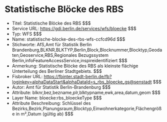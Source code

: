 # Statistische Blöcke des RBS
- Titel: Statistische Blöcke des RBS $$$
- Service URL: https://gdi.berlin.de/services/wfs/bloecke $$$
- Typ: WFS $$$
- Name: statistische-blocke-des-rbs-wfs-ccfcd96d $$$
- Stichworte: AfS,Amt für Statistik Berlin Brandenburg,BLKNR,BLKTYP,Berlin,Block,Blocknummer,Blocktyp,Geodaten,Geoservice,RBS,Regionales Bezugssystem Berlin,infoFeatureAccessService,inspireidentifiziert $$$
- Anmerkung: Statistische Blöcke des RBS als kleinste flächige Unterteilung des Berliner Stadtgebiets. $$$
- Fisbroker URL: https://fbinter.stadt-berlin.de/fb?loginkey=alphaDataStart&alphaDataId=s_rbs_bloecke_gs@senstadt $$$
- Autor: Amt für Statistik Berlin-Brandenburg $$$
- Attribute: blknr,bez,bezname,plr,blktypname,ewk,area,datum,geom $$$
- Layer Name: bloecke:rbs_bloeckeType $$$
- Attribute Beschreibung: Schlüssel des Bezirks,Bezirk,Planungsraum,Blocktyp,Einwohnerkategorie,Flächengröße in m²,Datum (gültig ab) $$$
